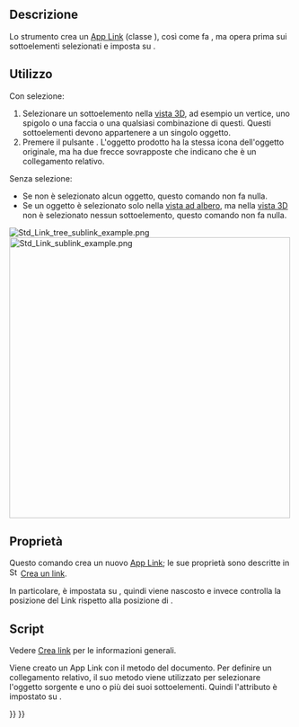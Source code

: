 <languages/>

{{Docnav/it
|[[Std_LinkMake/it|Crea link]]
|[[Std_LinkReplace/it|Sostituisci con il link]]
|[[Std_Base/it|Menu di Base]]
|IconL=Std_LinkMake.svg
|IconR=Std_LinkReplace.svg
|IconC=Freecad.svg
}}

{{GuiCommand/it
|Name=Std_LinkMakeRelative
|Name/it=Crea un link relativo
|MenuLocation=Nessuna
|Workbenches=Tutti
|Version=0.19
|SeeAlso=[[Std_Part/it|Parte]], [[Std_Group/it|Gruppo]], [[Std_LinkMake/it|Crea un link]]
}}

== Descrizione ==

Lo strumento {{Button|[[File:Std_LinkMakeRelative.svg|16px]] [[Std_LinkMakeRelative/it|Crea un link relativo]]}} crea un [[App_Link/it|App Link]] (classe {{incode|App::Link}}), così come fa {{Button|[[File:Std_LinkMake.svg|16px]] [[Std_LinkMake|Crea un link]]}}, ma opera prima sui sottoelementi selezionati e imposta {{PropertyData|Link Transform}} su {{incode|True}}.

==Utilizzo==

Con selezione:
# Selezionare un sottoelemento nella [[3D_view/it|vista 3D]], ad esempio un vertice, uno spigolo o una faccia o una qualsiasi combinazione di questi. Questi sottoelementi devono appartenere a un singolo oggetto.
# Premere il pulsante {{Button|[[File:Std_LinkMakeRelative.svg|16px]] [[Std_LinkMakeRelative/it|Crea un link relativo]]}}. L'oggetto prodotto ha la stessa icona dell'oggetto originale, ma ha due frecce sovrapposte che indicano che è un collegamento relativo.

Senza selezione:
* Se non è selezionato alcun oggetto, questo comando non fa nulla.
* Se un oggetto è selezionato solo nella [[tree_view/it|vista ad albero]], ma nella [[3D_view/it|vista 3D]] non è selezionato nessun sottoelemento, questo comando non fa nulla.

[[File:Std_Link_tree_sublink_example.png]] [[File:Std_Link_sublink_example.png|500px]]

{{Caption|Corpo originale e tre collegamenti creati dai suoi elementi secondari, inclusi bordi e facce.}}

==Proprietà==

Questo comando crea un nuovo [[App_Link/it|App Link]]; le sue proprietà sono descritte in [[File:Std_LinkMake.svg|16px]] [[Std_LinkMake/it|Crea un link]].

In particolare, {{PropertyData|Link Transform}} è impostata su {{incode|True}}, quindi {{PropertyData|Placement}} viene nascosto e invece {{PropertyData|Link Placement}} controlla la posizione del Link rispetto alla posizione di {{PropertyData|Linked Object}}.

==Script==

Vedere [[Std_LinkMake/it|Crea link]] per le informazioni generali.

Viene creato un App Link con il metodo {{incode|addObject()}} del documento. Per definire un collegamento relativo, il suo metodo {{incode|setLink}} viene utilizzato per selezionare l'oggetto sorgente e uno o più dei suoi sottoelementi. Quindi l'attributo {{incode|LinkTransform}} è impostato su {{incode|True}}.

{{Code|code=
import FreeCAD as App

doc = App.newDocument()
body = App.ActiveDocument.addObject("Part::Box", "Box")

obj = App.ActiveDocument.addObject("App::Link", "Link")
obj.setLink(body, '', ['Edge1', 'Edge6', 'Edge7', 'Edge10', 'Face2', 'Face3'])
obj.LinkTransform = True
obj.LinkPlacement.Base = App.Vector(20, 20, 0)
App.ActiveDocument.recompute()
}}


{{Docnav/it
|[[Std_LinkMake/it|Crea link]]
|[[Std_LinkReplace/it|Sostituisci con il link]]
|[[Std_Base/it|Menu di Base]]
|IconL=Std_LinkMake.svg
|IconR=Std_LinkReplace.svg
|IconC=Freecad.svg
}}

{{Std Base navi{{#translation:}}}}
{{Userdocnavi{{#translation:}}}}
{{clear}}
